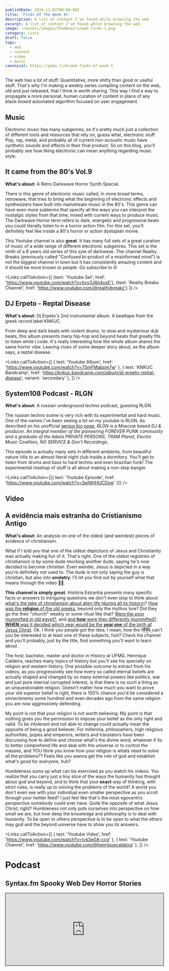 ```yaml
---
publishDate: 2024-12-03T00:00:00Z
title: 'Finds Of The Week #1'
description: A list of content I've found while browsing the web
excerpt: A list of content I've found while browsing the web
image: ~/assets/images/thumbnails/web-finds-1.png
category: Lists
draft: false
tags:
  - web
  - content
  - video
  - music
canonical: https://gabo.link/web-finds-of-week-1
---
```



<section class="px-6">

The web has a lot of stuff. Quantitative, more shitty than good or useful stuff. That's why I'm making a weekly series compiling content on the web, old and just released, that I think is worth sharing. This way I find a way to propagate a more personal, human curation of content in place of any black-boxed automated algorithm focused on user engagement.

# Music

Electronic music has many subgenres, as it's pretty much just a collection of different tools and resources that rely on, guess what, electronic stuff. Pop, rap, metal, and probably all of current non-acoustic music have synthetic sounds and effects in their final product. So on this blog, you'll probably see how liking electronic can mean anything regarding music style.

</section>

<ListItem>

## It came from the 80's Vol.9

<VideoFrame id="hyv3J6n4yxE" />

**What's about:** A Retro Darkwave Horror Synth Special.

There is this genre of electronic music called, in more broad terms, retrowave, that tries to bring what the beginning of electronic effects and synthesizers have built into mainstream music in the 80's. This genre can have even more subterms that specify all the ways you can interpret the nostalgic styles from that time, mixed with current ways to produce music. The Darkwave Horror term refers to dark, energetic and progressive beats you could literally listen to in a horror action film. For this set, you'll definitely feel like inside a 80's horror or action dystopian movie.

This Youtube channel is also **great**. It has many full sets of a great curation of music of a wide range of different electronic subgenres. This set is the ninth of a 8 years old series of this syle of darkwave. The channel Reality Breaks (previously called "Confused bi-product of a misinformed mind") is not the biggest channel in town but it has consistently amazing content and it should be more known to people. Go subscribe to it!

<Links 
  callToAction={[
    {text: 'Youtube Set', href: 'https://www.youtube.com/watch?v=hyv3J6n4yxE'}, 
    {text: 'Reality Breaks Channel', href: 'https://www.youtube.com/@realitybreakz'}
  ]}
/>
</ListItem>

<ListItem>

## DJ Erpeto - Reptal Disease

<VideoFrame id="7SmFMabpm7w" />

**What's about:** Dj Erpeto's 2nd instrumental album. A beattape from the greek record label KNKUC.

From deep and dark beats with violent drums, to slow and mysterious dub beats, this album presents many hip-hop and beyond beats that greatly fits to listen while I code. It's really interesting how the whole album shares the same horror vibe. Leaving clues of some deeper story about, as the album says, a reptal disease.

<Links
  callToAction={[
    { text: 'Youtube Album', href: 'https://www.youtube.com/watch?v=7SmFMabpm7w' },
    { text: 'KNKUC Bandcamp', href: 'https://knkuc.bandcamp.com/album/dj-erpeto-reptal-disease', variant: 'secondary' },
  ]}
/>

</ListItem>

<ListItem>

## System108 Podcast - RLGN

<VideoFrame id="SejNHHUCDxw" />

**What's about:** A russian underground techno podcast, guesting RLGN.

The russian techno scene is very rich with its experimental and hard music. One of the names I've been seeing a lot on my youtube is RLGN. As described on his unofficial [genius bio page](https://genius.com/artists/Rlgn), _RLGN is a Moscow based DJ & producer. An integral member of the pioneering FOREVER PUNK community and a graduate of the labels PRIVATE PERSONS, TRAM Planet, Electro Music Coalition, NO SERVICE & Don’t Recordings_.

This episode is actually many sets in different ambients, from beautiful nature hills to an almost literal night club inside a dormitory. You'll get to listen from drums and bass to hard techno and even brazilian funk! The experimental mashup of stuff is all about making a non-stop banger.

<Links callToAction={[{ text: 'Youtube Episode', href: 'https://www.youtube.com/watch?v=SejNHHUCDxw' }]} />

</ListItem>

<section class="px-6">

# Video

</section>

<ListItem>

## A evidência mais estranha do Cristianismo Antigo

<VideoFrame id="tvkSe0A-ccg" />

**What's about:** An analysis on one of the oldest (and weirdest) pieces of evidence of christianism.

What if I told you that one of the oldest depictions of Jesus and Christianity was actually making fun of it. That's right. One of the oldest registries of christianism is by some dude mocking another dude, saying he's now decided to become christian. Even weirder, Jesus is depicted in a way you're definitely not used to. The dude is not only saying the guy is christian, but also into **onolatry**. I'll let you find out by yourself what that means through the video 👀🫏.

**This channel is simply great**. História Estranha presents many specific facts or answers to intriguing questions we don't even stop to think about: [what's the take of christianism about alien life (during all its history)](https://youtu.be/sQ-5KOYVTuQ?si=7NbLRT9iLUBHNCgy)? [How was the **religion** of the old greeks](https://youtu.be/AlnLVqb9bgw?si=1uhx7oVySY-Uad7s), beyond only the mythos lore? Did they go the their "church" weekly or some ritual like that? [Were the poor mummified in old egypt?](https://youtu.be/GXtslzh6rcE?si=gmiSJgxJ0-aUyPFc), and [and **how** were they differently mummified?](https://youtu.be/wPyxbjd84po?si=N6z6VcwNoVLBQKsO). [**WHEN** was it decided which year would be the **year one** of the birth of Jesus Christ](https://youtu.be/2gI5jhGEAlU?si=I6kmwWLmdAUXlTQ6). Ok. I think you people got the idea, I mean, how the f#̦̃ͫ#͓̓ͤk̬̈́̈́ can't you be interested to at least one of these subjects, huh? Check his channel and you'll probably, just by the title, find something you'll want to learn about.

The host, bachelor, master and doctor in History at UFMG, Henrique Caldeira, reaches many topics of history but you'll see his specialty on religion and western history. One possible outcome to extract from his videos, as you progressively see how every so called eternal beliefs are actually shaped and changed by so many external powers like politics, war and just pure internal corrupted interest, is that there is no such a thing as an unquestionable religion. Doesn't matter how much you want to prove your old superior belief is right, there is 100% chance you'd be considered a sinner/enemy some hundred and even decades ago from the same religion you are now aggressively defending.

My point is not that your religion is not worth believing. My point is that nothing gives you the permission to impose your belief as the only right and valid. To be intolerant and not able to change could actually mean the opposite of being a good believer. For millennia, philosophers, high religious authorities, popes and emperors, writers and translators have been discussing how to define and choose what's the divine word, whatever if its to better comprehend life and deal with the universe or to control the masses, and YOU think you know how your religion is whats need to solve all the problems?? Feels like you wanna get the role of god and establish what's good for everyone, huh?

Humbleness sums up what can be exercised as you watch his videos. You realize that you carry just a tiny slice of the ways the humanity has thought about god and beyond, and to think that your **exact** way of thinking, with strict rules, is really up to solving the problems of the world? A world you don't even see with your individual even smaller perspective as you scroll through your twitter feed? I just feel like that's the most egocentric perspective somebody could ever have. Quite the opposite of what Jesus Christ, right? Humbleness not only puts ourselves into perspective on how small we are, but how deep the knowledge and philosophy is to deal with humanity. To be open to others perspective is to be open to what the others may god and the beyond universe have to show you its answers.

<Links
  callToAction={[
    { text: 'Youtube Video', href: 'https://www.youtube.com/watch?v=tvkSe0A-ccg' },
    { text: 'Youtube Channel', href: 'https://www.youtube.com/@henriquecaldeira' },
  ]}
/>

</ListItem>

# Podcast

<ListItem>

## Syntax.fm Spooky Web Dev Horror Stories

<iframe
  scrolling="no"
  src="https://syntax.fm/embed/840"
  title="Show Embed"
  style="width: 100%; height: 230px; max-width: 1200px; border: 1px solid black"
/>

**What's about:** A podcast about software development. In this special two part episode. The hosts read many of the community stories developers submitted when they faced "spooky" situations having to fix bugs immediately on production or realizing errors on the project that could mean the end of their job (or even worse conclusions).

Lessons learned:

- DO NOT UPDATE WITHOUT WHERE;
- Do not deploy on fridays;
- Consistently check your backups and its automated process execution (and don't store it in the same machine as your current data!);
- Be aware if you're working in a local/test environment or in production;
- DO NOT deploy on fridays!;

<Links
  callToAction={[
    { text: 'Spooky Web Dev Horror Stories Part. 1', href: 'https://syntax.fm/840' },
    { text: 'Spooky Web Dev Horror Stories part. 2', href: 'https://syntax.fm/841' },
  ]}
/>

</ListItem>

# Software

<ListItem>

## Zen Browser

<Carousel>

![minimal layout](https://cdn.jsdelivr.net/gh/zen-browser/www@latest/public/browsers/image2.png)

![split layout](https://cdn.jsdelivr.net/gh/zen-browser/www@latest/public/browsers/image4.png)

</Carousel>

**What's about:** A firefox based web browser that approaches its layout in an opinionated but very thoughtful way. In any regard to its default layout, the browser is still super customizable for the style you prefer.

Some of you tech and productivity nerds might already have heard of this new browser called Arc. It's currently stable only for mac and it presents itself as a rethought experience for browsing the web. Stacked tabs on the left as a sidebar, management of profiles for different collections of tabs, split view for pages and much more. Zen Browser is the open-source firefox alternative to this approach.

It doesn't have literally all the features Arc has, however for it current alpha release, it's a good enough browser to become my main one. The fullscreen layout is great for smaller laptop screens, the tabs left sidebar is good to better use my wide monitor aspect ratio. It's serving as a good alternative to do everything expected in any browser, plus extra useful new features.

<Links callToAction={[{ text: 'Zen Browser page (features)', href: 'https://zen-browser.app/#features' }]} />

</ListItem>
